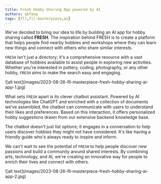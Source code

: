 ```yaml
---
title: Fresh Hobby Sharing App powered by AI
authors: qkfang
tags: [fll,fll-masterpiece,ai]
---
```


We've decided to bring our idea to life by building an AI app for hobby sharing called **FRESH**. The inspiration behind FRESH is to create a platform that helps people find nearby hobbies and workshops where they can learn new things and connect with others who share similar interests.

`FRESH` isn't just a directory; it's a comprehensive resource with a vast database of hobbies available to assist people in exploring new activities. Whether you're interested in pottery, coding, photography, or any other hobby, `FRESH` aims to make the search easy and engaging.

<div className="img-grid">
  <div className="img-item">
    ![alt text](images/2023-08-26-fll-masterpiece-fresh-hobby-sharing-ai-app-1.jpg)
  </div>
</div>

What sets `FRESH` apart is its clever chatbot assistant. Powered by AI technologies like ChatGPT and enriched with a collection of documents we've assembled, the chatbot can communicate with users to understand their likes and preferences. Based on this interaction, it offers personalized hobby suggestions drawn from our extensive backend knowledge base.

The chatbot doesn't just list options; it engages in a conversation to help users discover hobbies they might not have considered. It's like having a friendly guide who's always ready to inspire and inform.

We can't wait to see the potential of `FRESH` to help people discover new passions and build a community around shared interests. By combining arts, technology, and AI, we're creating an innovative way for people to enrich their lives and connect with others.

<div className="img-grid">
  <div className="img-item">
    ![alt text](images/2023-08-26-fll-masterpiece-fresh-hobby-sharing-ai-app-2.jpg)
  </div>
</div>
